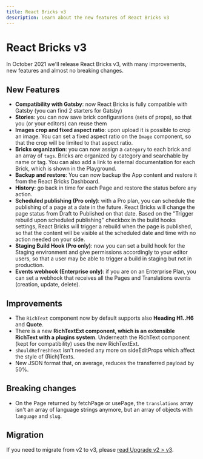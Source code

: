 ```yaml
---
title: React Bricks v3
description: Learn about the new features of React Bricks v3
---
```


# React Bricks v3

In October 2021 we'll release React Bricks v3, with many improvements, new features and almost no breaking changes.

## New Features

- **Compatibility with Gatsby**: now React Bricks is fully compatible with Gatsby (you can find 2 starters for Gatsby)
- **Stories**: you can now save brick configurations (sets of props), so that you (or your editors) can reuse them
- **Images crop and fixed aspect ratio**: upon upload it is possible to crop an image. You can set a fixed aspect ratio on the `Image` component, so that the crop will be limited to that aspect ratio.
- **Bricks organization**: you can now assign a `category` to each brick and an array of `tags`. Bricks are organized by category and searchable by name or tag. You can also add a link to external documentation for each Brick, which is shown in the Playground.
- **Backup and restore**: You can now backup the App content and restore it from the React Bricks Dashboard.
- **History**: go back in time for each Page and restore the status before any action.
- **Scheduled publishing (Pro only)**: with a Pro plan, you can schedule the publishing of a page at a date in the future. React Bricks will change the page status from Draft to Published on that date. Based on the "Trigger rebuild upon scheduled publishing" checkbox in the build hooks settings, React Bricks will trigger a rebuild when the page is published, so that the content will be visible at the scheduled date and time with no action needed on your side.
- **Staging Build Hook (Pro only)**: now you can set a build hook for the Staging environment and give permissions accordingly to your editor users, so that a user may be able to trigger a build in staging but not in production.
- **Events webhook (Enterprise only)**: if you are on an Enterprise Plan, you can set a webhook that receives all the Pages and Translations events (creation, update, delete).

## Improvements

- The `RichText` component now by default supports also **Heading H1..H6** and **Quote**.
- There is a new **RichTextExt component, which is an extensible RichText with a plugins system**. Underneath the RichText component (kept for compatibility) uses the new RichTextExt.
- `shouldRefreshText` isn't needed any more on sideEditProps which affect the style of (Rich)Texts.
- New JSON format that, on average, reduces the transferred payload by 50%.

## Breaking changes

- On the Page returned by fetchPage or usePage, the `translations` array isn't an array of language strings anymore, but an array of objects with `language` and `slug`.

## Migration

If you need to migrate from v2 to v3, please [read Upgrade v2 > v3](upgrade-guide-v2-v3).
